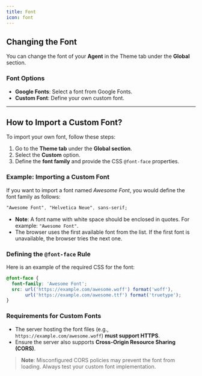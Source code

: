 ```yaml
---
title: Font
icon: font
---
```


## Changing the Font

You can change the font of your **Agent** in the Theme tab under the **Global** section. 

### Font Options

- **Google Fonts**: Select a font from Google Fonts.
- **Custom Font**: Define your own custom font.

---

## How to Import a Custom Font?

To import your own font, follow these steps:

1. Go to the **Theme tab** under the **Global section**.
2. Select the **Custom** option.
3. Define the **font family** and provide the CSS `@font-face` properties.

### Example: Importing a Custom Font

If you want to import a font named *Awesome Font*, you would define the font family as follows:

```css
"Awesome Font", "Helvetica Neue", sans-serif;
```

- **Note**: A font name with white space should be enclosed in quotes. For example: `"Awesome Font"`. 
- The browser uses the first available font from the list. If the first font is unavailable, the browser tries the next one.

### Defining the `@font-face` Rule

Here is an example of the required CSS for the font:

```css
@font-face {
  font-family: 'Awesome Font';
  src: url('https://example.com/awesome.woff') format('woff'),
       url('https://example.com/awesome.ttf') format('truetype');
}
```

### Requirements for Custom Fonts

- The server hosting the font files (e.g., `https://example.com/awesome.woff`) **must support HTTPS**.
- Ensure the server also supports **Cross-Origin Resource Sharing (CORS)**.

> **Note**: Misconfigured CORS policies may prevent the font from loading. Always test your custom font implementation.